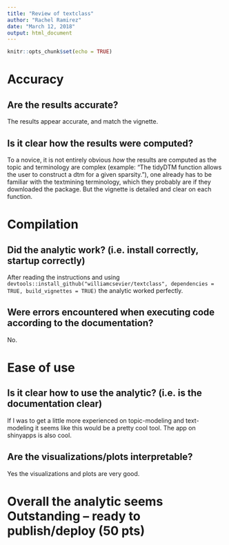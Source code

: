 ```yaml
---
title: "Review of textclass"
author: "Rachel Ramirez"
date: "March 12, 2018"
output: html_document
---
```


```r
knitr::opts_chunk$set(echo = TRUE)
```

# Accuracy

 
## Are the results accurate?

The results appear accurate, and match the vignette.

## Is it clear how the results were computed?

To a novice, it is not entirely obvious *how* the results are computed as the topic and terminology are complex (example: "The tidyDTM function allows the user to construct a dtm for a given sparsity."), one already has to be familiar with the textmining terminology, which they probably are if they downloaded the package.  But the vignette is detailed and clear on each function.   

# Compilation

## Did the analytic work? (i.e. install correctly, startup correctly)

After reading the instructions and using `devtools::install_github("williamcsevier/textclass", dependencies = TRUE, build_vignettes = TRUE)` the analytic worked perfectly.


## Were errors encountered when executing code according to the documentation?

No.

# Ease of use

## Is it clear how to use the analytic? (i.e. is the documentation clear)

If I was to get a little more experienced on topic-modeling and text-modeling it seems like this would be a pretty cool tool.  The app on shinyapps is also cool.


## Are the visualizations/plots interpretable? 

Yes the visualizations and plots are very good.

# Overall the analytic seems Outstanding – ready to publish/deploy (50 pts)


